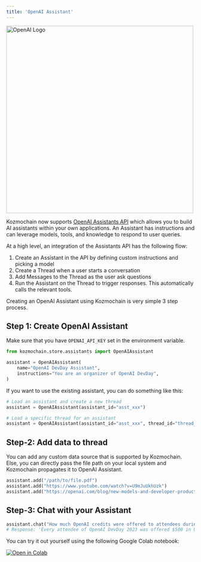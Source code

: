 ```yaml
---
title: 'OpenAI Assistant'
---
```


<img src="https://blogs.swarthmore.edu/its/wp-content/uploads/2022/05/openai.jpg"  align="center" width="500" alt="OpenAI Logo"/>

Kozmochain now supports [OpenAI Assistants API](https://platform.openai.com/docs/assistants/overview) which allows you to build AI assistants within your own applications. An Assistant has instructions and can leverage models, tools, and knowledge to respond to user queries.

At a high level, an integration of the Assistants API has the following flow:

1. Create an Assistant in the API by defining custom instructions and picking a model
2. Create a Thread when a user starts a conversation
3. Add Messages to the Thread as the user ask questions
4. Run the Assistant on the Thread to trigger responses. This automatically calls the relevant tools.

Creating an OpenAI Assistant using Kozmochain is very simple 3 step process.

## Step 1: Create OpenAI Assistant

Make sure that you have `OPENAI_API_KEY` set in the environment variable.

```python Initialize
from kozmochain.store.assistants import OpenAIAssistant

assistant = OpenAIAssistant(
    name="OpenAI DevDay Assistant",
    instructions="You are an organizer of OpenAI DevDay",
)
```

If you want to use the existing assistant, you can do something like this:

```python Initialize
# Load an assistant and create a new thread
assistant = OpenAIAssistant(assistant_id="asst_xxx")

# Load a specific thread for an assistant
assistant = OpenAIAssistant(assistant_id="asst_xxx", thread_id="thread_xxx")
```

## Step-2: Add data to thread

You can add any custom data source that is supported by Kozmochain. Else, you can directly pass the file path on your local system and Kozmochain propagates it to OpenAI Assistant.
```python Add data
assistant.add("/path/to/file.pdf")
assistant.add("https://www.youtube.com/watch?v=U9mJuUkhUzk")
assistant.add("https://openai.com/blog/new-models-and-developer-products-announced-at-devday")
```

## Step-3: Chat with your Assistant
```python Chat
assistant.chat("How much OpenAI credits were offered to attendees during OpenAI DevDay?")
# Response: 'Every attendee of OpenAI DevDay 2023 was offered $500 in OpenAI credits.'
```

You can try it out yourself using the following Google Colab notebook:

<a href="https://colab.research.google.com/drive/1BKlXZYSl6AFRgiHZ5XIzXrXC_24kDYHQ?usp=sharing">
    <img src="https://camo.githubusercontent.com/84f0493939e0c4de4e6dbe113251b4bfb5353e57134ffd9fcab6b8714514d4d1/68747470733a2f2f636f6c61622e72657365617263682e676f6f676c652e636f6d2f6173736574732f636f6c61622d62616467652e737667" alt="Open in Colab" />
</a>
